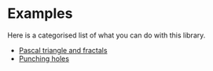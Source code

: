 # Examples

Here is a categorised list of what you can do with this library.

-   [Pascal triangle and fractals](#/articles/math/fractal/pascal-triangle)
-   [Punching holes](#/articles/custom-shader/holes)
